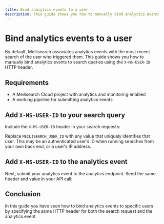 ```yaml
---
title: Bind analytics events to a user
description: This guide shows you how to manually bind analytics events to search queries using the X-MS-USER-ID HTTP header.
---
```


# Bind analytics events to a user

By default, Meilisearch associates analytics events with the most recent search of the user who triggered them. This guide shows you how to manually bind analytics events to search queries using the `X-MS-USER-ID` HTTP header.

## Requirements

- A Meilisearch Cloud project with analytics and monitoring enabled
- A working pipeline for submitting analytics events

## Add `X-MS-USER-ID` to your search query

Include the `X-MS-USER-ID` header in your search requests:

<CodeSamples id="analytics_event_bind_search_1" />

Replace `MEILISEARCH_USER_ID` with any value that uniquely identifies that user. This may be an authenticated user's ID when running searches from your own back end, or a user's IP address.

## Add `X-MS-USER-ID` to the analytics event

Next, submit your analytics event to the analytics endpoint. Send the same header and value in your API call:

<CodeSamples id="analytics_event_bind_event_1" />

## Conclusion

In this guide you have seen how to bind analytics events to specific users by specifying the same HTTP header for both the search request and the analytics event.
